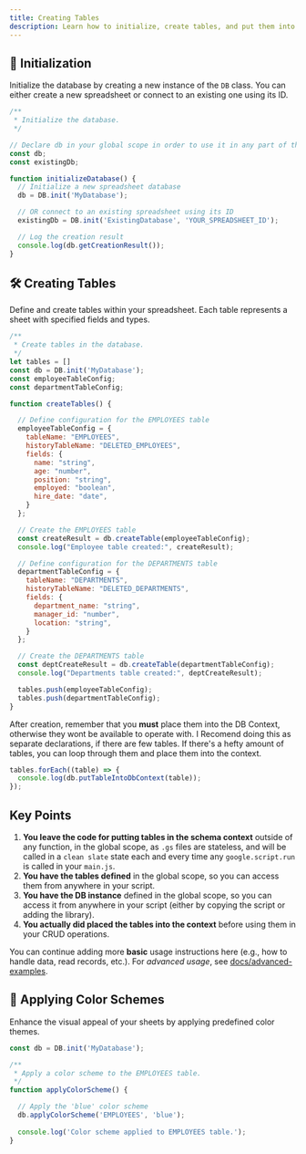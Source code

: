 ```yaml
---
title: Creating Tables
description: Learn how to initialize, create tables, and put them into the schema context for CRUD operations.
---
```


## 🚀 Initialization

Initialize the database by creating a new instance of the `DB` class. You can either create a new spreadsheet or connect to an existing one using its ID.

```js
/**
 * Initialize the database.
 */

// Declare db in your global scope in order to use it in any part of the script
const db;
const existingDb;

function initializeDatabase() {
  // Initialize a new spreadsheet database
  db = DB.init('MyDatabase');

  // OR connect to an existing spreadsheet using its ID
  existingDb = DB.init('ExistingDatabase', 'YOUR_SPREADSHEET_ID');

  // Log the creation result
  console.log(db.getCreationResult());
}
```

## 🛠️ Creating Tables

Define and create tables within your spreadsheet. Each table represents a sheet with specified fields and types.

```js
/**
 * Create tables in the database.
 */
let tables = []
const db = DB.init('MyDatabase');
const employeeTableConfig;
const departmentTableConfig;

function createTables() {

  // Define configuration for the EMPLOYEES table
  employeeTableConfig = {
    tableName: "EMPLOYEES",
    historyTableName: "DELETED_EMPLOYEES",
    fields: {
      name: "string",
      age: "number",
      position: "string",
      employed: "boolean",
      hire_date: "date",
    }
  };

  // Create the EMPLOYEES table
  const createResult = db.createTable(employeeTableConfig);
  console.log("Employee table created:", createResult);

  // Define configuration for the DEPARTMENTS table
  departmentTableConfig = {
    tableName: "DEPARTMENTS",
    historyTableName: "DELETED_DEPARTMENTS",
    fields: {
      department_name: "string",
      manager_id: "number",
      location: "string",
    }
  };

  // Create the DEPARTMENTS table
  const deptCreateResult = db.createTable(departmentTableConfig);
  console.log("Departments table created:", deptCreateResult);

  tables.push(employeeTableConfig);
  tables.push(departmentTableConfig);
}
```

After creation, remember that you **must** place them into the DB Context, otherwise they wont be available to operate with. 
I Recomend doing this as separate declarations, if there are few tables.
If there's a hefty amount of tables, you can loop through them and place them into the context.


```js
tables.forEach((table) => {
  console.log(db.putTableIntoDbContext(table));
});
```

## Key Points

1. **You leave the code for putting tables in the schema context** outside of any function, in the global scope, as `.gs` files are stateless, and will be called in a `clean slate` state each and every time any `google.script.run` is called in your `main.js`.
2. **You have the tables defined** in the global scope, so you can access them from anywhere in your script.
3. **You have the DB instance** defined in the global scope, so you can access it from anywhere in your script (either by copying the script or adding the library).
4. **You actually did placed the tables into the context** before using them in your CRUD operations.



You can continue adding more **basic** usage instructions here (e.g., how to handle data, read records, etc.).
For _advanced usage_, see [docs/advanced-examples](/advanced-examples).


## 🎨 Applying Color Schemes

Enhance the visual appeal of your sheets by applying predefined color themes.

```javascript
const db = DB.init('MyDatabase');

/**
 * Apply a color scheme to the EMPLOYEES table.
 */
function applyColorScheme() {

  // Apply the 'blue' color scheme
  db.applyColorScheme('EMPLOYEES', 'blue');
  
  console.log('Color scheme applied to EMPLOYEES table.');
}
```